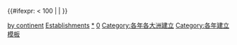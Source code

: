 <includeonly>{{Category see also if exists|{{{1}}}{{{2}}}年各大洲廢除}}
{{Yearnav|各大洲建立}}

[[Category:{{{1}}}{{{2}}}年建立| by continent]]
[[Category:{{{1}}}{{{2}}}年各大洲| Establishments]]
[[Category:{{{1}}}0年代各大洲建立|*{{PAGENAME}}]]
{{#ifexpr: {{{1}}} < 100 | [[Category:各年各大洲建立|0{{{1}}}]] | [[Category:各年各大洲建立]]}}
</includeonly><noinclude>
{{Documentation}}
[[Category:各年建立模板]]
</noinclude>
